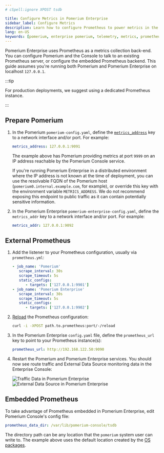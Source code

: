 ```yaml
---
# cSpell:ignore XPOST tsdb

title: Configure Metrics in Pomerium Enterprise
sidebar_label: Configure Metrics
description: Learn how to configure Prometheus to power metrics in the Pomerium Enterprise web console.
lang: en-US
keywords: [pomerium, enterprise pomerium, telemetry, metrics, prometheus]
---
```


Pomerium Enterprise uses Prometheus as a metrics collection back-end. You can configure Pomerium and the Console to talk to an existing Prometheus server, or configure the embedded Prometheus backend. This guide assumes you're running both Pomerium and Pomerium Enterprise on localhost `127.0.0.1`.

:::tip

For production deployments, we suggest using a dedicated Prometheus instance.

:::

## Prepare Pomerium

1. In the Pomerium `pomerium-config.yaml`, define the [`metrics_address`](/docs/reference/metrics#metrics-address) key to a network interface and/or port. For example:

   ```yaml title="pomerium-config.yaml"
   metrics_address: 127.0.0.1:9091
   ```

   The example above has Pomerium providing metrics at port `9999` on an IP address reachable by the Pomerium Console service.

   If you're running Pomerium Enterprise in a distributed environment where the IP address is not known at the time of deployment, you can use the resolvable FQDN of the Pomerium host (`pomerium0.internal.example.com`, for example), or override this key with the environment variable `METRICS_ADDRESS`. We do not recommend exposing this endpoint to public traffic as it can contain potentially sensitive information.

1. In the Pomerium Enterprise `pomerium-enterprise-config.yaml`, define the `metrics_addr` key to a network interface and/or port. For example:

   ```yaml title="config.yaml"
   metrics_addr: 127.0.0.1:9092
   ```

## External Prometheus

1. Add the listener to your Prometheus configuration, usually via `prometheus.yml`:

   ```yaml
   - job_name: 'Pomerium'
      scrape_interval: 30s
      scrape_timeout: 5s
      static_configs:
         - targets: ['127.0.0.1:9901']
   - job_name: 'Pomerium Enterprise'
      scrape_interval: 30s
      scrape_timeout: 5s
      static_configs:
         - targets: ['127.0.0.1:9902']

   ```

1. [Reload](https://prometheus.io/docs/prometheus/latest/configuration/configuration/#configuration) the Prometheus configuration:

   ```bash
   curl -i -XPOST path.to.prometheus:port/-/reload
   ```

1. In the Pomerium Enterprise `config.yaml` file, define the `prometheus_url` key to point to your Prometheus instance(s):

   ```yaml
   prometheus_url: http://192.168.122.50:9090
   ```

1. Restart the Pomerium and Pomerium Enterprise services. You should now see route traffic and External Data Source monitoring data in the Enterprise Console:

   ![Traffic Data in Pomerium Enterprise](./img/metrics/console-route-traffic.png) ![External Data Source in Pomerium Enterprise](./img/metrics/console-ext-datasource-monitoring.png)

## Embedded Prometheus

To take advantage of Prometheus embedded in Pomerium Enterprise, edit Pomerium Console's config file:

```yaml title="config.yaml"
prometheus_data_dir: /var/lib/pomerium-console/tsdb
```

The directory path can be any location that the `pomerium` system user can write to. The example above uses the default location created by the [OS packages](/docs/enterprise/quickstart).
